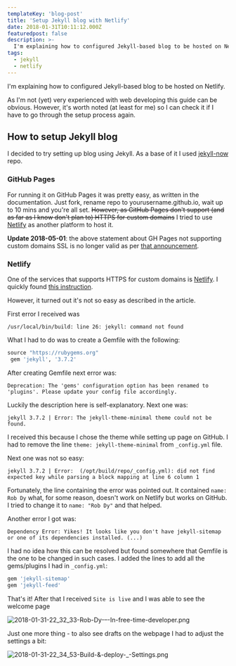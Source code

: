 ```yaml
---
templateKey: 'blog-post'
title: 'Setup Jekyll blog with Netlify'
date: 2018-01-31T10:11:12.000Z
featuredpost: false
description: >-
  I'm explaining how to configured Jekyll-based blog to be hosted on Netlify.
tags:
  - jekyll
  - netlify
---
```

I'm explaining how to configured Jekyll-based blog to be hosted on Netlify.

As I'm not (yet) very experienced with web developing this guide can be obvious. However, it's worth noted (at least for me) so I can check it if I have to go through the setup process again.

## How to setup Jekyll blog
I decided to try setting up blog using Jekyll. As a base of it I used [jekyll-now](https://github.com/barryclark/jekyll-now) repo.

### GitHub Pages
For running it on GitHub Pages it was pretty easy, as written in the documentation. Just fork, rename repo to yourusername.github.io, wait up to 10 mins and you're all set. ~~However, as GitHub Pages don't support (and as far as I know don't plan to) HTTPS for custom domains~~ I tried to use [Netlify](https://netlify.com) as another platform to host it. 

**Update 2018-05-01**: the above statement about GH Pages not supporting custom domains SSL is no longer valid as per [that announcement](https://blog.github.com/2018-05-01-github-pages-custom-domains-https/).

### Netlify
One of the services that supports HTTPS for custom domains is [Netlify](https://netlify.com). I quickly found [this instruction](https://www.netlify.com/blog/2015/10/28/a-step-by-step-guide-jekyll-3.0-on-netlify/).

However, it turned out it's not so easy as described in the article.

First error I received was 

``` shell
/usr/local/bin/build: line 26: jekyll: command not found
```

What I had to do was to create a Gemfile with the following:

``` ruby
source "https://rubygems.org"
 gem 'jekyll', '3.7.2'
```

After creating Gemfile next error was:

``` shell
Deprecation: The 'gems' configuration option has been renamed to 'plugins'. Please update your config file accordingly.
```

Luckily the description here is self-explanatory. Next one was:

``` shell
jekyll 3.7.2 | Error: The jekyll-theme-minimal theme could not be found.
```

I received this because I chose the theme while setting up page on GitHub. I had to remove the line `theme: jekyll-theme-minimal` from `_config.yml` file.

Next one was not so easy:

``` shell
jekyll 3.7.2 | Error:  (/opt/build/repo/_config.yml): did not find expected key while parsing a block mapping at line 6 column 1
```

Fortunately, the line containing the error was pointed out. It contained `name: Rob Dy` what, for some reason, doesn't work on Netlify but works on GitHub. I tried to change it to `name: "Rob Dy"` and that helped.

Another error I got was:

``` shell
Dependency Error: Yikes! It looks like you don't have jekyll-sitemap or one of its dependencies installed. (...)
```

I had no idea how this can be resolved but found somewhere that Gemfile is the one to be changed in such cases. I added the lines to add all the gems/plugins I had in `_config.yml`:

``` ruby
gem 'jekyll-sitemap'
gem 'jekyll-feed'
```

That's it! After that I received `Site is live` and I was able to see the welcome page

![2018-01-31-22_32_33-Rob-Dy-–-In-free-time-developer.png](../../img/posts/2018-01-31-22_32_33-Rob-Dy-–-In-free-time-developer.png)

Just one more thing - to also see drafts on the webpage I had to adjust the settings a bit:

![2018-01-31-22_34_53-Build-&-deploy-_-Settings.png](../../img/posts/2018-01-31-22_34_53-Build-&-deploy-_-Settings.png)